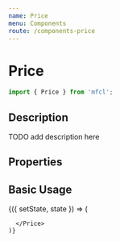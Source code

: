 ```yaml
---
name: Price
menu: Components
route: /components-price
---
```



# Price

```javascript
import { Price } from 'mfcl';
```

## Description
TODO add description here

## Properties

<Props of={Price} />

## Basic Usage

<Playground>
  <Component initialState={{}}>
    {({ setState, state }) => (
      <Price text='Wumbo' price={2000} divider = {false}>
      
      </Price>
    )}
  </Component>
</Playground>